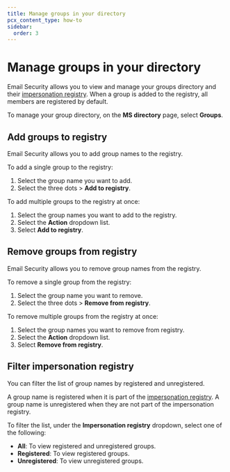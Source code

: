 ```yaml
---
title: Manage groups in your directory
pcx_content_type: how-to
sidebar:
  order: 3
---
```


# Manage groups in your directory

Email Security allows you to view and manage your groups directory and their [impersonation registry](/cloudflare-one/email-security/detection-settings/impersonation-registry/). When a group is added to the registry, all members are registered by default. 

To manage your group directory, on the **MS directory** page, select **Groups**.

## Add groups to registry

Email Security allows you to add group names to the registry. 

To add a single group to the registry:

1. Select the group name you want to add.
2. Select the three dots > **Add to registry**.

To add multiple groups to the registry at once:

1. Select the group names you want to add to the registry.
2. Select the **Action** dropdown list.
3. Select **Add to registry**.

## Remove groups from registry

Email Security allows you to remove group names from the registry. 

To remove a single group from the registry:

1. Select the group name you want to remove.
2. Select the three dots > **Remove from registry**.

To remove multiple groups from the registry at once:

1. Select the group names you want to remove from registry.
2. Select the **Action** dropdown list.
3. Select **Remove from registry**.

## Filter impersonation registry

You can filter the list of group names by registered and unregistered.

A group name is registered when it is part of the [impersonation registry](/cloudflare-one/email-security/detection-settings/impersonation-registry/). A group name is unregistered when they are not part of the impersonation registry.

To filter the list, under the **Impersonation registry** dropdown, select one of the following:
   - **All**: To view registered and unregistered groups.
   - **Registered**: To view registered groups.
   - **Unregistered**: To view unregistered groups.